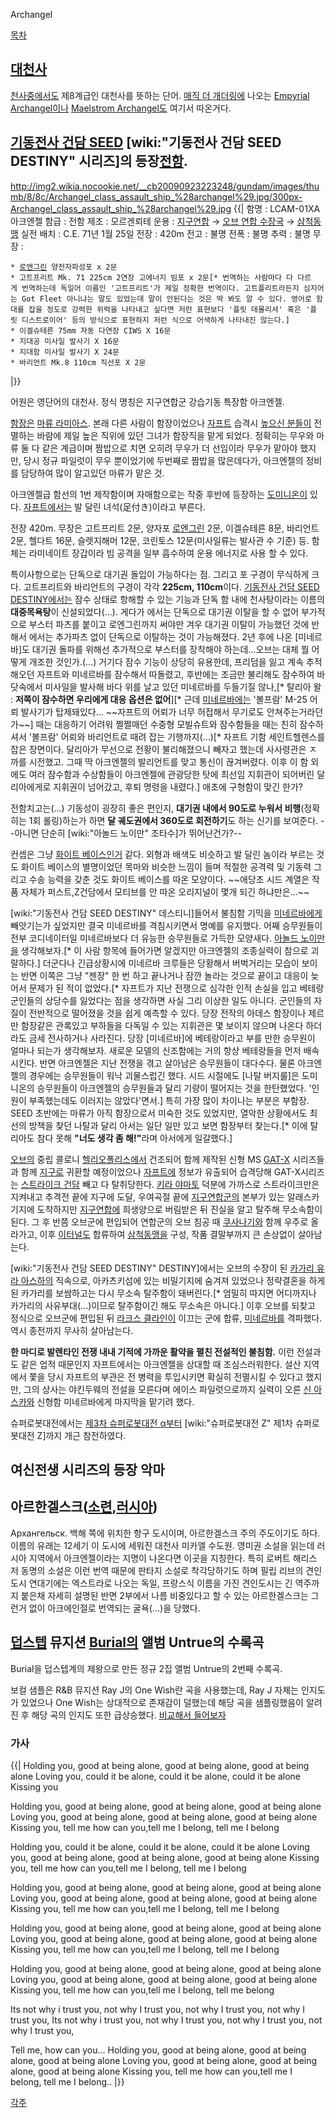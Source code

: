 Archangel

[[목차]]

== [[대천사]] ==
[[천사]]중에서도 제8계급인 대천사를 뜻하는 단어.
[[매직 더 개더링]]에 나오는 [[Empyrial Archangel]]이나 [[Maelstrom Archangel]]도 여기서 따온거다.
== [[기동전사 건담 SEED]] [wiki:"기동전사 건담 SEED DESTINY" 시리즈]의 등장[[전함]]. ==

http://img2.wikia.nocookie.net/__cb20090923223248/gundam/images/thumb/8/8c/Archangel_class_assault_ship_%28archangel%29.jpg/300px-Archangel_class_assault_ship_%28archangel%29.jpg
{{|
함명 : LCAM-01XA 아크엔젤
함급 : 전함
제조 : 모르겐뢰테
운용 : [[지구연합]] → [[오브 연합 수장국]] → [[삼척동맹]]
실전 배치 : C.E. 71년 1월 25일 
전장 : 420m
전고 : 불명
전폭 : 불명 
추력 : 불명
무장 : 
 * [[로엔그린]] 양전자파성포 x 2문
 * 고트프리트 Mk. 71 225cm 2연장 고에너지 빔포 x 2문[* 번역하는 사람마다 다 다르게 번역하는데 독일어 이름인 '고트프리트'가 제일 정확한 번역이다. 고트플리트라든지 심지어는 Got Fleet 아니냐는 말도 있었는데 말이 안된다는 것은 딱 봐도 알 수 있다. 영어로 함대를 잡을 정도로 강력한 위력을 나타내고 싶다면 저런 표현보다 '플릿 데몰리셔' 혹은 '플릿 디스트로이어' 등의 방식으로 표현하지 저런 식으로 어색하게 나타내진 않는다.]
 * 이겔슈테른 75mm 자동 다연장 CIWS X 16문
 * 지대공 미사일 발사기 X 16문
 * 지대함 미사일 발사기 X 24문
 * 바리언트 Mk.8 110cm 직선포 X 2문
|}}


어원은 영단어의 대천사. 정식 명칭은 지구연합군 강습기동 특장함 아크엔젤.

[[함장]]은 [[마류 라미아스]]. 본래 다른 사람이 함장이었으나 [[자프트]] 습격시 [[높으신 분들]]이 전멸하는 바람에 제일 높은 직위에 있던 그녀가 함장직을 맡게 되었다. 정확히는 무우와 마류 둘 다 같은 계급이며 짬밥으로 치면 오히려 무우가 더 선임이라 무우가 맡아야 했지만, 당시 정규 파일럿이 무우 뿐이었기에 두번째로 짬밥을 많은데다가, 아크엔젤의 정비를 담당하여 많이 알고있던 마류가 맡은 것.

아크엔젤급 함선의 1번 제작함이며 자매함으로는 작중 후반에 등장하는 [[도미니온]]이 있다. [[자프트]]에서는 발 달린 녀석(足付き)이라고 부른다. 

전장 420m. 무장은 고트프리트 2문, 양자포 [[로엔그린]] 2문, 이겔슈테른 8문, 바리언트 2문, 헬다트 16문, 슬렛지해머 12문, 코린토스 12문(미사일류는 발사관 수 기준) 등.
함체는 라미네이트 장갑이라 빔 공격을 일부 흡수하여 운용 에너지로 사용 할 수 있다.

특이사항으로는 단독으로 대기권 돌입이 가능하다는 점. 그리고 포 구경이 무식하게 크다. 고트프리트와 바리언트의 구경이 각각 '''225cm, 110cm '''이다. [[기동전사 건담 SEED DESTINY]]에서는 잠수 상태로 항해할 수 있는 기능과 단독 함 내에 천사탕이라는 이름의 '''대중목욕탕'''이 신설되었다(...). 게다가 <SEED>에서는 단독으로 대기권 이탈을 할 수 없어 부가적으로 부스터 파츠를 붙이고 로엔그린까지 써야만 겨우 대기권 이탈이 가능했던 것에 반해서 <SEED DESTINY>에서는 추가파츠 없이 단독으로 이탈하는 것이 가능해졌다. 2년 후에 나온 [미네르바]도 대기권 돌파를 위해선 추가적으로 부스터를 장착해야 하는데...오브는 대체 뭘 어떻게 개조한 것인가.(...) 거기다 잠수 기능이 상당히 유용한데, 프리덤을 잃고 계속 추적해오던 자프트와 미네르바를 잠수해서 따돌렸고, 후반에는 조금만 불리해도 잠수하여 바닷속에서 미사일을 발사해 바다 위를 날고 있던 미네르바를 두들기질 않나,[* 탈리아 왈 : '''저쪽이 잠수하면 우리에게 대응 옵션은 없어'''][* 근데 [[미네르바]]에는  '볼프람' M-25 어뢰 발사기가 탑제돼있다... ~~자프트의 어뢰가 너무 허접해서 무기로도 안쳐주는거라던가~~] <SEED> 때는 대응하기 어려워 쩔쩔매던 수중형 모빌슈트와 잠수함들을 <SEED DESTINY> 때는 친히 잠수하셔서 '볼프람' 어뢰와 바리언트로 때려 잡는 기행까지(...)[* 자프트 기함 세인트헬렌스를 잡은 장면이다. 달리아가 무선으로 전황이 불리해졌으니 빼자고 했는데 사사령관은 ㅈ 까를 시전했고. 그때 딱 아크엔젤의 발리언트를 맞고 통신이 끊겨버렸다. 이후 이 함 외에도 여러 잠수함과 수상함들이 아크엔젤에 관광당한 탓에 최선임 지휘관이 되어버린 달리아에게로 지휘권이 넘어갔고, 후퇴 명령을 내렸다.] 애초에 구형함이 맞긴 한가?

전함치고는(...) 기동성이 굉장히 좋은 편인지, '''대기권 내에서 90도로 누워서 비행'''(정확히는 1회 롤링)하는가 하면 '''달 궤도권에서 360도로 회전하기'''도 하는 신기를 보여준다. --아니면 단순히 [wiki:"아놀드 노이만" 조타수]가 뛰어난건가?-- 

컨셉은 그냥 [[화이트 베이스]]인거 같다. 외형과 배색도 비슷하고 발 달린 놈이라 부르는 것도 화이트 베이스의 별명이었던 목마와 비슷한 느낌이 들며 적절한 공격력 및 기동력 그리고 수송 능력을 갖춘 것도 화이트 베이스를 따온 모양이다. ~~애당초 시드 계열은 작품 자체가 퍼스트,Z건담에서 모티브를 안 따온 오리지널이 몇개 되긴 하냐만은...~~

[wiki:"기동전사 건담 SEED DESTINY" 데스티니]들어서 불침함 기믹을 [[미네르바]]에게 빼앗기는가 싶었지만 결국 미네르바를 격침시키면서 명예를 유지했다. 어째 승무원들이 전부 코디네이터일 미네르바보다 더 유능한 승무원들로 가득한 모양새다. [[아놀드 노이만]]을 생각해보자.[* 이 사람 항목에 들어가면 알겠지만 아크엔젤의 조종실력이 참으로 괴랄하다.] 더군다나 긴급상황시에 미네르바 크루들은 당황해서 버벅거리는 모습이 보이는 반면 이쪽은 그냥 "젠장" 한 번 하고 끝나거나 잠깐 놀라는 것으로 끝이고 대응이 늦어서 문제가 된 적이 없었다.[* 자프트가 지난 전쟁으로 심각한 인적 손실을 입고 베테랑 군인들의 상당수를 잃었다는 점을 생각하면 사실 그리 이상한 일도 아니다. 군인들의 자질이 전반적으로 떨어졌을 것을 쉽게 예측할 수 있다. 당장 전작의 아데스 함장이나 제르만 함장같은 관록있고 부하들을 다독일 수 있는 지휘관은 몇 보이지 않으며 나온다 하더라도 금세 전사하거나 사라진다. 당장 [미네르바]에 베테랑이라고 부를 만한 승무원이 얼마나 되는가 생각해보자. 새로운 모델의 신조함에는 거의 항상 베테랑들을 먼저 배속시킨다. 반면 아크엔젤은 지난 전쟁을 겪고 살아남은 승무원들이 대다수다. 물론 아크엔젤의 경우에는 승무원들이 워낙 괴물스럽긴 했다. 시드 시절에도 [나탈 버지룰]은 도미니온의 승무원들이 아크엔젤의 승무원들과 달리 기량이 떨어지는 것을 한탄했었다. '인원이 부족했는데도 이러지는 않았다'면서.] 특히 가장 많이 차이나는 부분은 부함장. SEED 초반에는 마류가 아직 함장으로서 미숙한 것도 있었지만, 열악한 상황에서도 최선의 방책을 찾던 나탈과 달리 아서는 일단 일만 있고 보면 함장부터 찾는다.[* 이에 탈리아도 참다 못해 '''"너도 생각 좀 해!"'''라며 아서에게 일갈했다.]

[[오브]]의 중립 콜로니 [[헬리오폴리스]]에서 건조되어 함께 제작된 신형 MS [[GAT-X]] 시리즈들과 함께 [[지구]]로 귀환할 예정이었으나 [[자프트]]에 정보가 유출되어 습격당해 GAT-X시리즈는 [[스트라이크 건담]] 빼고 다 탈취당한다. [[키라 야마토]] 덕분에 가까스로 스트라이크만은 지켜내고 추격전 끝에 지구에 도달, 우여곡절 끝에 [[지구연합]]군의 본부가 있는 알래스카 기지에 도착하지만 [[지구연합]]에 희생양으로 버림받은 뒤 진실을 알고 탈주해 무소속함이 된다. 그 후 반쯤 오브군에 편입되어 연합군의 오브 침공 때 [[쿠사나기]]와 함께 우주로 올라가고, 이후 [[이터널]]도 합류하여 [[삼척동맹]]을 구성, 작품 결말부까지 큰 손상없이 살아남는다.

[wiki:"기동전사 건담 SEED DESTINY" DESTINY]에서는 오브의 수장이 된 [[카가리 유라 아스하]]의 직속으로, 아카츠키섬에 있는 비밀기지에 숨겨져 있었으나 정략결혼을 하게 된 카가리를 보쌈하고는 다시 무소속 탈주함이 돼버린다.[* 엄밀히 따지면 어디까지나 카가리의 사유부대(...)이므로 탈주함이긴 해도 무소속은 아니다.] 이후 오브를 되찾고 정식으로 오브군에 편입된 뒤 [[라크스 클라인]]이 이끄는 군에 합류, [[미네르바]]를 격파했다. 역시 종전까지 무사히 살아남는다.

'''한 마디로 발렌타인 전쟁 내내 기적에 가까운 활약을 펼친 전설적인 불침함.''' 이런 전설과도 같은 업적 때문인지 자프트에서는 아크엔젤을 상대할 때 조심스러워한다. 설산 지역에서 쫓을 당시 자프트의 부관은 전 병력을 투입시키면 확실히 전멸시킬 수 있다고 했지만, 그의 상사는 야킨두웨의 전설을 모른다며 에이스 파일럿으로까지 실력이 오른 [[신 아스카]]와 신형함 미네르바에게 마지막을 맡기려 했다.

슈퍼로봇대전에서는 [[제3차 슈퍼로봇대전 α]]부터 [wiki:"슈퍼로봇대전 Z" 제1차 슈퍼로봇대전 Z]까지 개근 참전하였다.
== 여신전생 시리즈의 등장 악마 ==

== 아르한겔스크([[소련]],[[러시아]]) ==

Архангельск. 백해 쪽에 위치한 항구 도시이며, 아르한겔스크 주의 주도이기도 하다. 이름의 유래는 12세기 이 도시에 세워진 대천사 미카엘 수도원. 
영미권 소설을 읽는데 러시아 지역에서 아크엔젤이라는 지명이 나온다면 이곳을 지칭한다. 특히 로버트 해리스 저 동명의 소설은 이런 번역 때문에 판타지 소설로 착각당하기도 하며 필립 리브의 견인도시 연대기에는 엑스트라로 나오는 독일, 프랑스식 이름을 가진 견인도시는 긴 역주까지 붙은채 자세히 설명된 반면  2부에서 나름 비중있다고 할 수 있는 아르한겔스크는 그런거 없이 아크에인절로 번역되는 굴욕(...)을 당했다. 

== [[덥스텝]] 뮤지션 [[Burial]]의 앨범 Untrue의 수록곡 == 
{{{#!html
<object width="420" height="315"><param name="movie" value="http://www.youtube.com/v/IlEkvbRmfrA?version=3&amp;hl=ko_KR&amp;rel=0"></param><param name="allowFullScreen" value="true"></param><param name="allowscriptaccess" value="always"></param><embed src="http://www.youtube.com/v/IlEkvbRmfrA?version=3&amp;hl=ko_KR&amp;rel=0" type="application/x-shockwave-flash" width="420" height="315" allowscriptaccess="always" allowfullscreen="true"></embed></object>
}}}

Burial을 덥스텝계의 제왕으로 만든 정규 2집 앨범 Untrue의 2번째 수록곡.

보컬 샘플은 R&B 뮤지션 Ray J의 One Wish란 곡을 사용했는데, Ray J 자체는 인지도가 있었으나 One Wish는 상대적으로 존재감이 덜했는데 해당 곡을 샘플링했음이 알려진 후 해당 곡의 인지도 또한 급상승했다. [http://youtu.be/hG1NSeg2wZo 비교해서 들어보자]
=== 가사 ===
{{|
Holding you, 
good at being alone, good at being alone, good at being alone
Loving you, 
could it be alone, could it be alone, could it be alone
Kissing you

Holding you, 
good at being alone, good at being alone, good at being alone
Loving you, 
good at being alone, good at being alone, good at being alone
Kissing you, 
tell me how can you,tell me I belong, tell me I belong

Holding you, 
could it be alone, could it be alone, could it be alone
Loving you, 
good at being alone, good at being alone, good at being alone
Kissing you, 
tell me how can you,tell me I belong, tell me I belong

Holding you, 
good at being alone, good at being alone, good at being alone
Loving you, 
good at being alone, good at being alone, good at being alone
Kissing you, 
tell me how can you,tell me I belong, tell me I belong

Holding you, 
good at being alone, good at being alone, good at being alone
Loving you, 
good at being alone, good at being alone, good at being alone
Kissing you, 
tell me how can you,tell me I belong, tell me I belong

Holding you, 
good at being alone, good at being alone, good at being alone
Loving you, 
good at being alone, good at being alone, good at being alone
Kissing you, 
tell me how can you,tell me I belong, tell me belong

Its not why i trust you, not why I trust you, not why I trust you,
not why I trust you, 
Its not why i trust you, not why I trust you, not why I trust you,
not why I trust you, 

Tell me, how can you...
Holding you, 
good at being alone, good at being alone, good at being alone
Loving you, 
good at being alone, good at being alone, good at being alone
Kissing you, 
tell me how can you,tell me I belong, tell me I belong..
|}}

[[각주]]
